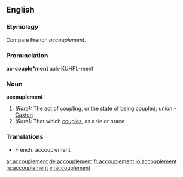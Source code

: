 ==English==

===Etymology===
Compare French ''accouplement''.

===Pronunciation===
'''ac-couple*ment'''
{{rfap}}
aah-KUHPL-ment

===Noun===
'''accouplement'''

#''(Rare):'' The act of [[coupling]], or the state of being [[coupled]]; union - [[Caxton]]
#''(Rare):'' That which [[couples]], as a tie or brace

===Translations===
*French: accouplement

[[ar:accouplement]]
[[de:accouplement]]
[[fr:accouplement]]
[[io:accouplement]]
[[ru:accouplement]]
[[vi:accouplement]]
